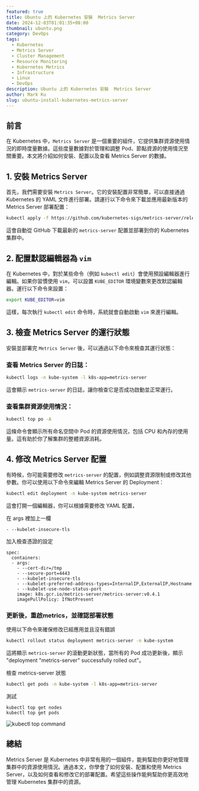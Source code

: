 ```yaml
---
featured: true
title: Ubuntu 上的 Kubernetes 安裝  Metrics Server
date: 2024-12-03T01:01:35+08:00
thumbnail: ubuntu.png
category: DevOps
tags:
  - Kubernetes
  - Metrics Server
  - Cluster Management
  - Resource Monitoring
  - Kubernetes Metrics  
  - Infrastructure  
  - Linux
  - DevOps  
description: Ubuntu 上的 Kubernetes 安裝  Metrics Server
author: Mark Ku
slug: ubuntu-install-kubernetes-metrics-server
---
```


## 前言

在 Kubernetes 中，`Metrics Server` 是一個重要的組件，它提供集群資源使用情況的即時度量數據。這些度量數據對於管理和調整 Pod、節點資源的使用情況至關重要。本文將介紹如何安裝、配置以及查看 Metrics Server 的數據。

## 1. 安裝 Metrics Server

首先，我們需要安裝 `Metrics Server`。它的安裝配置非常簡單，可以直接通過 Kubernetes 的 YAML 文件進行部署。請運行以下命令來下載並應用最新版本的 Metrics Server 部署配置：

```bash
kubectl apply -f https://github.com/kubernetes-sigs/metrics-server/releases/latest/download/components.yaml
```

這會自動從 GitHub 下載最新的 `metrics-server` 配置並部署到你的 Kubernetes 集群中。

## 2. 配置默認編輯器為 `vim`

在 Kubernetes 中，對於某些命令（例如 `kubectl edit`）會使用預設編輯器進行編輯。如果你習慣使用 `vim`，可以設置 `KUBE_EDITOR` 環境變數來更改默認編輯器。運行以下命令來設置：

```bash
export KUBE_EDITOR=vim
```

這樣，每次執行 `kubectl edit` 命令時，系統就會自動啟動 `vim` 來進行編輯。

## 3. 檢查 Metrics Server 的運行狀態

安裝並部署完 `Metrics Server` 後，可以通過以下命令來檢查其運行狀態：

### 查看 Metrics Server 的日誌：

```bash
kubectl logs -n kube-system -l k8s-app=metrics-server
```

這會顯示 `metrics-server` 的日誌，讓你檢查它是否成功啟動並正常運行。

### 查看集群資源使用情況：

```bash
kubectl top po -A
```

這條命令會顯示所有命名空間中 Pod 的資源使用情況，包括 CPU 和內存的使用量。這有助於你了解集群的整體資源消耗。

## 4. 修改 Metrics Server 配置

有時候，你可能需要修改 `metrics-server` 的配置，例如調整資源限制或修改其他參數。你可以使用以下命令來編輯 Metrics Server 的 Deployment：

```bash
kubectl edit deployment -n kube-system metrics-server
```

這會打開一個編輯器，你可以根據需要修改 YAML 配置，

在 args 裡加上一欄

```
- --kubelet-insecure-tls
```
加入檢查憑證的設定
```
spec:
  containers:
  - args:
    - --cert-dir=/tmp
    - --secure-port=4443
    - --kubelet-insecure-tls
    - --kubelet-preferred-address-types=InternalIP,ExternalIP,Hostname
    - --kubelet-use-node-status-port
    image: k8s.gcr.io/metrics-server/metrics-server:v0.4.1
    imagePullPolicy: IfNotPresent
```

### 更新後，重啟metrics，並確認部署狀態
使用以下命令來確保修改已經應用並且沒有錯誤
```bash
kubectl rollout status deployment metrics-server -n kube-system
```

這將顯示 `metrics-server` 的滾動更新狀態，當所有的 Pod 成功更新後，顯示 "deployment "metrics-server" successfully rolled out"。  

檢查 metrics-server 狀態
```bash
kubectl get pods -n kube-system -l k8s-app=metrics-server
```

測試
```
kubectl top get nodes
kubectl top get pods
```
![kubectl top command](kubectl-top-command.png)

## 總結

Metrics Server 是 Kubernetes 中非常有用的一個組件，能夠幫助你更好地管理集群中的資源使用情況。通過本文，你學會了如何安裝、配置和使用 Metrics Server，以及如何查看和修改它的部署配置。希望這些操作能夠幫助你更高效地管理 Kubernetes 集群中的資源。